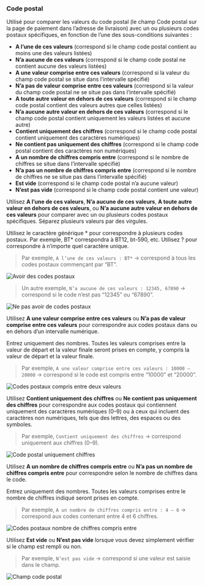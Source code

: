 ### Code postal

Utilisé pour comparer les valeurs du code postal (le champ Code postal sur la page de paiement dans l’adresse de livraison) avec un ou plusieurs codes postaux spécifiques, en fonction de l’une des sous-conditions suivantes :

- **A l’une de ces valeurs** (correspond si le champ code postal contient au moins une des valeurs listées)
- **N’a aucune de ces valeurs** (correspond si le champ code postal ne contient aucune des valeurs listées)
- **A une valeur comprise entre ces valeurs** (correspond si la valeur du champ code postal se situe dans l’intervalle spécifié)
- **N’a pas de valeur comprise entre ces valeurs** (correspond si la valeur du champ code postal ne se situe pas dans l’intervalle spécifié)
- **A toute autre valeur en dehors de ces valeurs** (correspond si le champ code postal contient des valeurs autres que celles listées)
- **N’a aucune autre valeur en dehors de ces valeurs** (correspond si le champ code postal contient uniquement les valeurs listées et aucune autre)
- **Contient uniquement des chiffres** (correspond si le champ code postal contient uniquement des caractères numériques)
- **Ne contient pas uniquement des chiffres** (correspond si le champ code postal contient des caractères non numériques)
- **A un nombre de chiffres compris entre** (correspond si le nombre de chiffres se situe dans l’intervalle spécifié)
- **N’a pas un nombre de chiffres compris entre** (correspond si le nombre de chiffres ne se situe pas dans l’intervalle spécifié)
- **Est vide** (correspond si le champ code postal n’a aucune valeur)
- **N’est pas vide** (correspond si le champ code postal contient une valeur)

Utilisez **A l’une de ces valeurs**, **N’a aucune de ces valeurs**, **A toute autre valeur en dehors de ces valeurs**, ou **N’a aucune autre valeur en dehors de ces valeurs** pour comparer avec un ou plusieurs codes postaux spécifiques. Séparez plusieurs valeurs par des virgules.

<Note>
  Utilisez le caractère générique * pour correspondre à plusieurs codes postaux.  
  Par exemple, BT* correspondra à BT12, bt-590, etc.  
  Utilisez ? pour correspondre à n’importe quel caractère unique.
</Note>

> Par exemple, `A l’une de ces valeurs : BT*` → correspond à tous les codes postaux commençant par “BT”.

<img
  src="/images/essentials/condition-sets/have-zipcodes.webp"
  alt="Avoir des codes postaux"
/>

> Un autre exemple, `N’a aucune de ces valeurs : 12345, 67890` → correspond si le code n’est pas “12345” ou “67890”.

<img
  src="/images/essentials/condition-sets/dont-have-zipcodes.webp"
  alt="Ne pas avoir de codes postaux"
/>

Utilisez **A une valeur comprise entre ces valeurs** ou **N’a pas de valeur comprise entre ces valeurs** pour correspondre aux codes postaux dans ou en dehors d’un intervalle numérique.

<Note>
  Entrez uniquement des nombres.  
  Toutes les valeurs comprises entre la valeur de départ et la valeur finale seront prises en compte, y compris la valeur de départ et la valeur finale.
</Note>

> Par exemple, `A une valeur comprise entre ces valeurs : 10000 – 20000` → correspond si le code est compris entre “10000” et “20000”.

<img
  src="/images/essentials/condition-sets/in-between-value-zipcodes.webp"
  alt="Codes postaux compris entre deux valeurs"
/>

Utilisez **Contient uniquement des chiffres** ou **Ne contient pas uniquement des chiffres** pour correspondre aux codes postaux qui contiennent uniquement des caractères numériques (0–9) ou à ceux qui incluent des caractères non numériques, tels que des lettres, des espaces ou des symboles.

> Par exemple, `Contient uniquement des chiffres` → correspond uniquement aux chiffres (0–9).

<img
  src="/images/essentials/condition-sets/zipcode-no-field-digits.webp"
  alt="Code postal uniquement chiffres"
/>

Utilisez **A un nombre de chiffres compris entre** ou **N’a pas un nombre de chiffres compris entre** pour correspondre selon le nombre de chiffres dans le code.

<Note>
  Entrez uniquement des nombres.  
  Toutes les valeurs comprises entre le nombre de chiffres indiqué seront prises en compte.
</Note>

> Par exemple, `A un nombre de chiffres compris entre : 4 – 6` → correspond aux codes contenant entre 4 et 6 chiffres.

<img
  src="/images/essentials/condition-sets/in-between-digits-zipcodes.webp"
  alt="Codes postaux nombre de chiffres compris entre"
/>

Utilisez **Est vide** ou **N’est pas vide** lorsque vous devez simplement vérifier si le champ est rempli ou non.

> Par exemple, `N’est pas vide` → correspond si une valeur est saisie dans le champ.

<img
  src="/images/essentials/condition-sets/zipcode-no-field.webp"
  alt="Champ code postal"
/>
